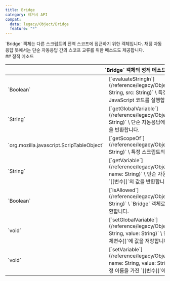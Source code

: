 ```yaml
---
title: Bridge
category: 레거시 API
compat:
  data: legacy/Object/Bridge
  feature: "*"
---
```


<Section>
  `Bridge` 객체는 다른 스크립트의 전역 스코프에 접근하기 위한 객체입니다. 채팅 자동응답 봇에서는 단순 자동응답 간의 스코프 교류를 위한 메소드도 제공합니다.
</Section>
<Section>
  ## 정적 메소드

  <Table>
    <Thead>
      <Tr>
        <Th colSpan="2">`Bridge` 객체의 정적 메소드</Th>
      </Tr>
    </Thead>
    <Tbody>
      <Tr>
        <Td><span>`Boolean`</span></Td>
        <Td>
          [`evaluateStringIn`](/reference/legacy/Object/Bridge/evaluateStringIn)`(scriptName: String, src: String)` \
          특정 스크립트의 전역 스코프에서 문자열로 표현된 JavaScript 코드를 실행합니다. 실행 성공 여부를 반환합니다.
        </Td>
      </Tr>
      <Tr>
        <Td><span>`String`</span></Td>
        <Td>
          <Feature status={["legacy/Object/Bridge", "getGlobalVariable"]}>[`getGlobalVariable`](/reference/legacy/Object/Bridge/getGlobalVariable)`(name: String)`</Feature> \
          단순 자동응답에 대하여 특정 이름을 가진 `[[전체변수]]`의 값을 반환합니다.
        </Td>
      </Tr>
      <Tr>
        <Td><span>`org.mozilla.javascript.ScripTableObject`</span></Td>
        <Td>
          [`getScopeOf`](/reference/legacy/Object/Bridge/getScopeOf)`(scriptName: String)` \
          특정 스크립트의 전역 스코프를 반환합니다.
        </Td>
      </Tr>
      <Tr>
        <Td><span>`String`</span></Td>
        <Td>
          <Feature status={["legacy/Object/Bridge", "getVariable"]}>[`getVariable`](/reference/legacy/Object/Bridge/getVariable)`(room: String, name: String)`</Feature> \
          단순 자동응답에 대하여 특정 방에서 특정 이름을 가진 `[[변수]]`의 값을 반환합니다.
        </Td>
      </Tr>
      <Tr>
        <Td><span>`Boolean`</span></Td>
        <Td>
          [`isAllowed`](/reference/legacy/Object/Bridge/isAllowed)`(scriptName: String)` \
          `Bridge` 객체로 특정 스크립트에 접근이 가능한지의 여부를 반환합니다.
        </Td>
      </Tr>
      <Tr>
        <Td><span>`void`</span></Td>
        <Td>
          <Feature status={["legacy/Object/Bridge", "setGlobalVariable"]}>[`setGlobalVariable`](/reference/legacy/Object/Bridge/setGlobalVariable)`(name: String, value: String)`</Feature> \
          단순 자동응답에 대하여 특정 이름을 가진 `[[전체변수]]`에 값을 저장합니다.
        </Td>
      </Tr>
      <Tr>
        <Td><span>`void`</span></Td>
        <Td>
          <Feature status={["legacy/Object/Bridge", "setVariable"]}>[`setVariable`](/reference/legacy/Object/Bridge/setVariable)`(room: String, name: String, value: String)`</Feature> \
          단순 자동응답에 대하여 특정 방에서 특정 이름을 가진 `[[변수]]`에 값을 저장합니다.
        </Td>
      </Tr>
    </Tbody>
  </Table>
</Section>